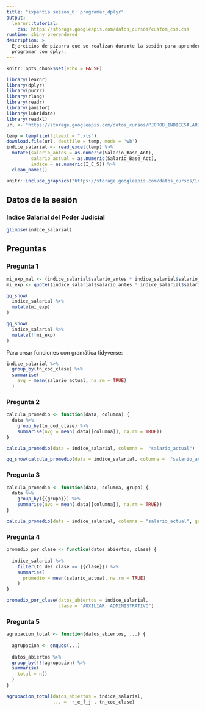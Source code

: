 ```yaml
---
title: "ixpantia sesion_6: programar_dplyr"
output: 
  learnr::tutorial:
    css: https://storage.googleapis.com/datos_cursos/custom_css.css
runtime: shiny_prerendered
description: >
  Ejercicios de pizarra que se realizan durante la sesión para aprender sobre
  programar con dplyr.
---
```


<style>
@import url('https://fonts.googleapis.com/css2?family=Roboto+Mono&family=Roboto+Slab&family=Source+Sans+Pro:wght@300;400&display=swap');

@import url('https://fonts.googleapis.com/css2?family=Lato&display=swap');
</style> 

```r
knitr::opts_chunk$set(echo = FALSE)

library(learnr)
library(dplyr)
library(purrr)
library(rlang)
library(readr)
library(janitor)
library(lubridate)
library(readxl)
url <- "https://storage.googleapis.com/datos_cursos/PJCROD_INDICESALARIAL_V1.xls"

temp = tempfile(fileext = ".xls")
download.file(url, destfile = temp, mode = 'wb')
indice_salarial <- read_excel(temp) %>% 
  mutate(salario_antes = as.numeric(Salario_Base_Ant),
         salario_actual = as.numeric(Salario_Base_Act),
         indice = as.numeric(I_C_S)) %>% 
  clean_names()
```

```r
knitr::include_graphics("https://storage.googleapis.com/datos_cursos/ixpantia_logo.png")  
```

## Datos de la sesión

### Indice Salarial del Poder Judicial
```r
glimpse(indice_salarial)
```

## Preguntas

### Pregunta 1 
```r
mi_exp_mal <- (indice_salarial$salario_antes * indice_salarial$salario_actual) / indice_salarial$indice
mi_exp <- quote((indice_salarial$salario_antes * indice_salarial$salario_actual) / indice_salarial$indice) 

qq_show(
  indice_salarial %>% 
  mutate(mi_exp)
)

qq_show(
  indice_salarial %>% 
  mutate(!!mi_exp)
)
```

Para crear funciones con gramática tidyverse:
```r
indice_salarial %>%
  group_by(tn_cod_clase) %>%
  summarise(
    avg = mean(salario_actual, na.rm = TRUE)
  )
```

### Pregunta 2
```r
calcula_promedio <- function(data, columna) {
  data %>%
    group_by(tn_cod_clase) %>% 
    summarise(avg = mean(.data[[columna]], na.rm = TRUE))
}

calcula_promedio(data = indice_salarial, columna =  "salario_actual")

qq_show(calcula_promedio(data = indice_salarial, columna =  "salario_actual"))
```

### Pregunta 3
```r
calcula_promedio <- function(data, columna, grupo) {
  data %>%
    group_by({{grupo}}) %>% 
    summarise(avg = mean(.data[[columna]], na.rm = TRUE))
}

calcula_promedio(data = indice_salarial, columna = "salario_actual", grupo = r_e_f_j )
```

### Pregunta 4
```r
promedio_por_clase <- function(datos_abiertos, clase) {
  
  indice_salarial %>% 
    filter(tc_des_clase == {{clase}}) %>% 
    summarise(
      promedio = mean(salario_actual, na.rm = TRUE)
    )
}

promedio_por_clase(datos_abiertos = indice_salarial,
                   clase = "AUXILIAR  ADMINISTRATIVO")
```

### Pregunta 5
```r
agrupacion_total <- function(datos_abiertos, ...) {
  
  agrupacion <- enquos(...)
  
  datos_abiertos %>% 
  group_by(!!!agrupacion) %>% 
  summarise(
    total = n()
  )
}

agrupacion_total(datos_abiertos = indice_salarial, 
                 ... =  r_e_f_j , tn_cod_clase)
```
